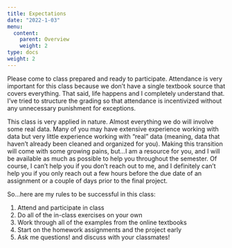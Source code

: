```yaml
---
title: Expectations
date: "2022-1-03"
menu:
  content:
    parent: Overview
    weight: 2
type: docs
weight: 2
---
```


Please come to class prepared and ready to participate. Attendance is very important for this class because we don't have a single textbook source that covers everything. That said, life happens and I completely understand that. I've tried to structure the grading so that attendance is incentivized without any unnecessary punishment for exceptions. 

This class is very applied in nature. Almost everything we do will involve some real data. Many of you may have extensive experience working with data but very little experience working with "real" data (meaning, data that haven't already been cleaned and organized for you). Making this transition will come with some growing pains, but...I am a resource for you, and I will be available as much as possible to help you throughout the semester. Of course, I can't help you if you don't reach out to me, and I definitely can't help you if you only reach out a few hours before the due date of an assignment or a couple of days prior to the final project. 

So...here are my rules to be successful in this class:

1. Attend and participate in class
2. Do all of the in-class exercises on your own
3. Work through all of the examples from the online textbooks
4. Start on the homework assignments and the project early
5. Ask me questions! and discuss with your classmates!